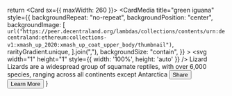
  return <Card sx={{ maxWidth: 260 }}>
        <CardMedia
          title="green iguana"
          style={{
            backgroundRepeat: "no-repeat",
            backgroundPosition: "center",
            backgroundImage: [
              `url("https://peer.decentraland.org/lambdas/collections/contents/urn:decentraland:ethereum:collections-v1:xmash_up_2020:xmash_up_coat_upper_body/thumbnail")`,
              rarityGradient.unique,
            ].join(","),
            backgroundSize: "contain",
          }}
        >
          <svg width="1" height="1" style={{ width: '100%', height: 'auto' }} />
        </CardMedia>
        <CardContent>
          <Typography gutterBottom variant="h5" component="div">
            Lizard
          </Typography>
          <Typography variant="body2" color="text.secondary">
            Lizards are a widespread group of squamate reptiles, with over 6,000
            species, ranging across all continents except Antarctica
          </Typography>
        </CardContent>
        <CardActions>
          <Button size="small">Share</Button>
          <Button size="small">Learn More</Button>
        </CardActions>
      </Card>
}

<Grid container>
  <Grid item xs={6} style={{ background: neutral.softWhite, padding: "5rem", justifyContent: "center" }}>
    <ThemeProvider theme={light}>
      <Example />
    </ThemeProvider>
  </Grid>
  <Grid item xs={6} style={{ background: neutral.softBlack2, padding: "5rem", justifyContent: "center"  }}>
    <ThemeProvider theme={dark}>
      <Example />
    </ThemeProvider>
  </Grid>
</Grid>
